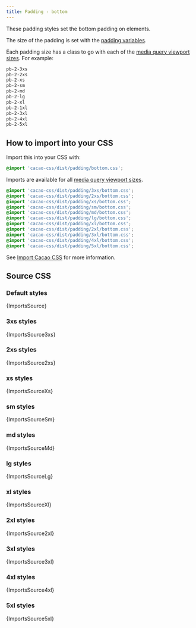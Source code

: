 ```yaml
---
title: Padding - bottom
---
```


These padding styles set the bottom padding on elements.

The size of the padding is set with the [padding variables](/styles/padding/variables).

Each padding size has a class to go with each of the [media query viewport sizes](/styles/media#viewport-media-queries). For example:

```css
pb-2-3xs
pb-2-2xs
pb-2-xs
pb-2-sm
pb-2-md
pb-2-lg
pb-2-xl
pb-2-1xl
pb-2-3xl
pb-2-4xl
pb-2-5xl
```

## How to import into your CSS

Import this into your CSS with:

```css
@import 'cacao-css/dist/padding/bottom.css';
```

Imports are available for all [media query viewport sizes](/styles/media#viewport-media-queries).

```css
@import 'cacao-css/dist/padding/3xs/bottom.css';
@import 'cacao-css/dist/padding/2xs/bottom.css';
@import 'cacao-css/dist/padding/xs/bottom.css';
@import 'cacao-css/dist/padding/sm/bottom.css';
@import 'cacao-css/dist/padding/md/bottom.css';
@import 'cacao-css/dist/padding/lg/bottom.css';
@import 'cacao-css/dist/padding/xl/bottom.css';
@import 'cacao-css/dist/padding/2xl/bottom.css';
@import 'cacao-css/dist/padding/3xl/bottom.css';
@import 'cacao-css/dist/padding/4xl/bottom.css';
@import 'cacao-css/dist/padding/5xl/bottom.css';
```

See [Import Cacao CSS](/import) for more information.

## Source CSS

<!-- markdownlint-disable -->

### Default styles

<CodeBlock language="css" title="padding/bottom.css">{ImportsSource}</CodeBlock>

### 3xs styles

<CodeBlock language="css" title="padding/3xs/bottom.css">{ImportsSource3xs}</CodeBlock>

### 2xs styles

<CodeBlock language="css" title="padding/2xs/bottom.css">{ImportsSource2xs}</CodeBlock>

### xs styles

<CodeBlock language="css" title="padding/xs/bottom.css">{ImportsSourceXs}</CodeBlock>

### sm styles

<CodeBlock language="css" title="padding/sm/bottom.css">{ImportsSourceSm}</CodeBlock>

### md styles

<CodeBlock language="css" title="padding/md/bottom.css">{ImportsSourceMd}</CodeBlock>

### lg styles

<CodeBlock language="css" title="padding/lg/bottom.css">{ImportsSourceLg}</CodeBlock>

### xl styles

<CodeBlock language="css" title="padding/xl/bottom.css">{ImportsSourceXl}</CodeBlock>

### 2xl styles

<CodeBlock language="css" title="padding/2xl/bottom.css">{ImportsSource2xl}</CodeBlock>

### 3xl styles

<CodeBlock language="css" title="padding/3xl/bottom.css">{ImportsSource3xl}</CodeBlock>

### 4xl styles

<CodeBlock language="css" title="padding/4xl/bottom.css">{ImportsSource4xl}</CodeBlock>

### 5xl styles

<CodeBlock language="css" title="padding/5xl/bottom.css">{ImportsSource5xl}</CodeBlock>
